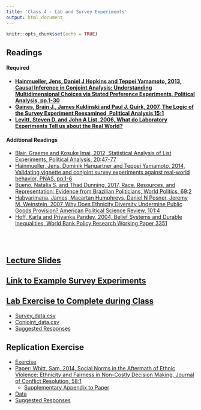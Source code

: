 ```yaml
---
title: 'Class 4 - Lab and Survey Experiments'
output: html_document
---
```


```r
knitr::opts_chunk$set(echo = TRUE)
```

## Readings
#### Required
- **[Hainmueller, Jens, Daniel J Hopkins and Teppei Yamamoto, 2013, Causal Inference in Conjoint Analysis: Understanding Multidimensional Choices via Stated Preference Experiments, Political Analysis, pp.1-30](Classes/Class_4/Readings/Jens et al 2013 Conjoint.pdf)**
- **[Gaines, Brain J., James Kuklinski and Paul J. Quirk, 2007, The Logic of the Survey Experiment Reexamined, Political Analysis 15:1](Classes/Class_4/Readings/Gaines et al 2006.pdf)**
- **[Levitt, Steven D. and John A List, 2006, What do Laboratory Experiments Tell us about the Real World?](Classes/Class_4/Readings/Levitt and List 2006.pdf)**


#### Additional Readings
- [Blair, Graeme and Kosuke Imai, 2012, Statistical Analysis of List Experiments, Political Analysis, 20:47-77](Classes/Class_4/Readings/Blair List.pdf)
- [Hainmueller, Jens, Dominik Hangartner and Teppei Yamamoto, 2014, Validating vignette and conjoint survey experiments against real-world behavior, PNAS, pp.1-6](Classes/Class_4/Readings/Hainmueller 2014.pdf)
- [Bueno, Natalia S. and Thad Dunning, 2017, Race, Resources, and Representation: Evidence from Brazilian Politicians, World Politics, 69:2](Classes/Class_4/Readings/Bueno and Dunning 2017.pdf)
- [Habyarimana, James, Macartan Humphreys, Daniel N Posner, Jeremy M. Weinstein, 2007, Why Does Ethnicity Diversity Undermine Public Goods Provision? American Political Science Review, 101:4](Classes/Class_4/Readings/Habyarimana et al 2007.pdf)
- [Hoff, Karla and Priyanka Pandey, 2004, Belief Systems and Durable Inequalities, World Bank Policy Research Working Paper 3351](Classes/Class_4/Readings/Hoff and Pandey 2004.pdf)

<br> </br>

## [Lecture Slides](Classes/Class_4/Slides_Class4_v6.pdf)

## [Link to Example Survey Experiments](https://ee.kobotoolbox.org/x/#lP6wrDmz)

## [Lab Exercise to Complete during Class](Classes/Class_4/Lab_Exercise/Exercise_Survey_Exp_v3_v2.pdf)
  - [Survey_data.csv](Classes/Class_4/Lab_Exercise/Survey_data.csv)
  - [Conjoint_data.csv](Classes/Class_4/Lab_Exercise/Conjoint_data.csv)
  - [Suggested Responses](Classes/Class_4/Lab_Exercise/Exercise_Survey_Exp_v3_Suggested_Responses_v2.pdf)

## Replication Exercise
 - [Exercise](Classes/Class_4/Replication/Replication_Exercise_2_v7.pdf) 
 - [Paper: Whitt, Sam, 2014, Social Norms in the Aftermath of Ethnic Violence: Ethnicity and Fairness in Non-Costly Decision Making, Journal of Conflict Resolution, 58:1](Classes/Class_4/Readings/Whitt 2014.pdf) 
     - [Supplementary Appendix to Paper](Classes/Class_4/Replication/Supplementary_Appendix_final.pdf) 
 - [Data](Classes/Class_4/Replication/Whitt_replication.csv) 
 - [Suggested Responses](Classes/Class_4/Replication/Replication_Exercise_2_v7_Responses.pdf)
